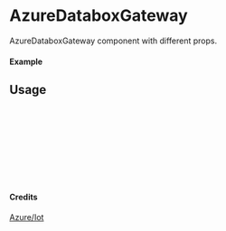 
<Meta of={AzureDataboxGateway} title="Azure/Iot/AzureDataboxGateway" />

# AzureDataboxGateway

AzureDataboxGateway component with different props.

#### Example

<Canvas of={AzureDataboxGateway.Primary} />

## Usage

```ts
import { AzureDataboxGateway } from "yadl-ui";

const Example = () => {
  return (
      <AzureDataboxGateway />
  );
};

export default Example;
```

#### Credits
[Azure/Iot](https://learn.microsoft.com/en-us/azure/architecture/icons/)
